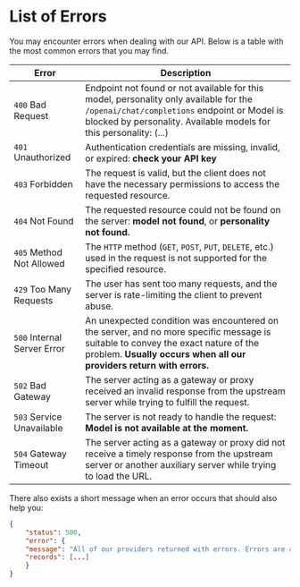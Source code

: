# List of Errors

You may encounter errors when dealing with our API. Below is a table with the most common errors that you may find.

| **Error**           | **Description**                                                                                                                                                    |
|-----------------|----------------------------------------------------------------------------------------------------------------------------------------------------------------|
| `400` Bad Request | Endpoint not found or not available for this model, personality only available for the `/openai/chat/completions` endpoint or Model is blocked by personality. Available models for this personality: (...)                                                                                        |
| `401` Unauthorized | Authentication credentials are missing, invalid, or expired: **check your API key**                                |
| `403` Forbidden | The request is valid, but the client does not have the necessary permissions to access the requested resource.         |
| `404` Not Found | The requested resource could not be found on the server: **model not found**, or **personality not found.**                                   |
| `405` Method Not Allowed | The `HTTP` method (`GET`, `POST`, `PUT`, `DELETE`, etc.) used in the request is not supported for the specified resource.                                         |
| `429` Too Many Requests | The user has sent too many requests, and the server is rate-limiting the client to prevent abuse.                                 |
| `500` Internal Server Error | An unexpected condition was encountered on the server, and no more specific message is suitable to convey the exact nature of the problem. __Usually occurs when all our providers return with errors.__               |
| `502` Bad Gateway | The server acting as a gateway or proxy received an invalid response from the upstream server while trying to fulfill the request.                        |
| `503` Service Unavailable | The server is not ready to handle the request: **Model is not available at the moment.**                                |
| `504` Gateway Timeout | The server acting as a gateway or proxy did not receive a timely response from the upstream server or another auxiliary server while trying to load the URL. |

There also exists a short message when an error occurs that should also help you:

```json {4} filename="Response"
{
	"status": 500,
	"error": {
	"message": "All of our providers returned with errors. Errors are automatically reported to our developers.",
	"records": [...]
	}
}
```